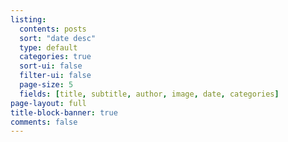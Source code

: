 ```yaml
---
listing:
  contents: posts
  sort: "date desc"
  type: default
  categories: true
  sort-ui: false
  filter-ui: false
  page-size: 5
  fields: [title, subtitle, author, image, date, categories]
page-layout: full
title-block-banner: true
comments: false
---
```

